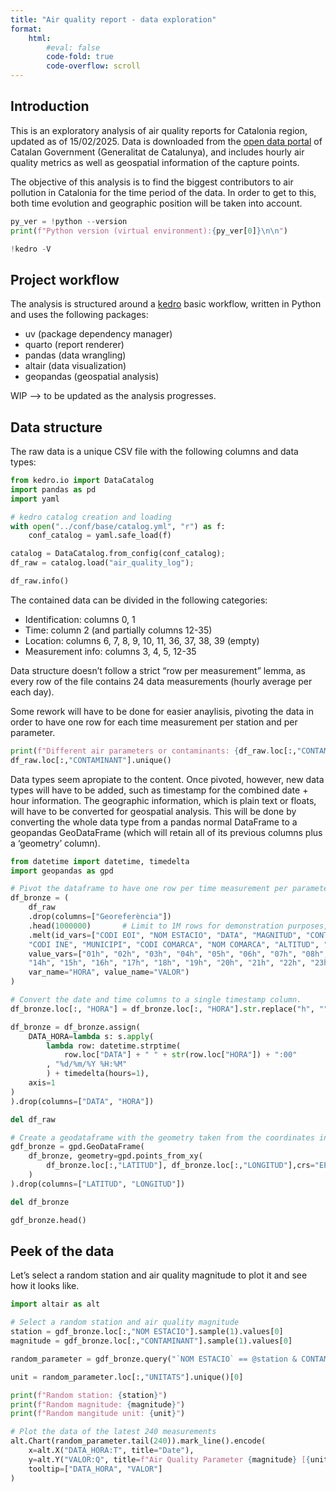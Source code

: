 ```yaml
---
title: "Air quality report - data exploration"
format: 
    html:
        #eval: false
        code-fold: true
        code-overflow: scroll
---
```


## Introduction

This is an exploratory analysis of air quality reports for Catalonia region, updated as of 15/02/2025. 
Data is downloaded from the [open data portal](https://administraciodigital.gencat.cat/ca/dades/dades-obertes/inici/index.html#googtrans(ca|en)) 
of Catalan Government (Generalitat de Catalunya), and includes hourly air quality metrics as well as 
geospatial information of the capture points.

The objective of this analysis is to find the biggest contributors to air pollution in Catalonia for the time period of the data. In order to get to this, both time evolution and geographic position will be taken into account.

```python
py_ver = !python --version
print(f"Python version (virtual environment):{py_ver[0]}\n\n")

!kedro -V
```

## Project workflow

The analysis is structured around a [kedro](https://docs.kedro.org/en/stable/introduction/index.html) 
basic workflow, written in Python and uses the following packages:

- uv (package dependency manager)
- quarto (report renderer)
- pandas (data wrangling)
- altair (data visualization)
- geopandas (geospatial analysis)

WIP --> to be updated as the analysis progresses.

## Data structure

The raw data is a unique CSV file with the following columns and data types:

```python
from kedro.io import DataCatalog
import pandas as pd
import yaml

# kedro catalog creation and loading
with open("../conf/base/catalog.yml", "r") as f:
    conf_catalog = yaml.safe_load(f)

catalog = DataCatalog.from_config(conf_catalog);
df_raw = catalog.load("air_quality_log");
```

```python
df_raw.info()
```

The contained data can be divided in the following categories:

- Identification: columns 0, 1
- Time: column 2 (and partially columns 12-35)
- Location: columns 6, 7, 8, 9, 10, 11, 36, 37, 38, 39 (empty)
- Measurement info: columns 3, 4, 5, 12-35

Data structure doesn't follow a strict "row per measurement" lemma, 
as every row of the file contains 24 data measurements (hourly average per each day).

Some rework will have to be done for easier anaylisis, pivoting the data in order to have
one row for each time measurement per station and per parameter.

```python
print(f"Different air parameters or contaminants: {df_raw.loc[:,"CONTAMINANT"].nunique()}")
df_raw.loc[:,"CONTAMINANT"].unique()
```

Data types seem apropiate to the content. Once pivoted, however, new data types will have to be added, 
such as timestamp for the combined date + hour information. The geographic information, which is plain text
or floats, will have to be converted for geospatial analysis. This will be done by converting the whole data 
type from a pandas normal DataFrame to a geopandas GeoDataFrame (which will retain all of its previous columns plus a 'geometry' column).

```python
from datetime import datetime, timedelta
import geopandas as gpd

# Pivot the dataframe to have one row per time measurement per parameter
df_bronze = (
    df_raw
    .drop(columns=["Georeferència"])
    .head(1000000)       # Limit to 1M rows for demonstration purposes, remove for full analysis
    .melt(id_vars=["CODI EOI", "NOM ESTACIO", "DATA", "MAGNITUD", "CONTAMINANT", "UNITATS", "TIPUS ESTACIO", "AREA URBANA", 
    "CODI INE", "MUNICIPI", "CODI COMARCA", "NOM COMARCA", "ALTITUD", "LATITUD", "LONGITUD"],
    value_vars=["01h", "02h", "03h", "04h", "05h", "06h", "07h", "08h", "09h", "10h", "11h", "12h", "13h",
    "14h", "15h", "16h", "17h", "18h", "19h", "20h", "21h", "22h", "23h", "24h"],
    var_name="HORA", value_name="VALOR")
)
```

```python
# Convert the date and time columns to a single timestamp column.
df_bronze.loc[:, "HORA"] = df_bronze.loc[:, "HORA"].str.replace("h", "").astype(int)-1

df_bronze = df_bronze.assign(
    DATA_HORA=lambda s: s.apply(
        lambda row: datetime.strptime(
            row.loc["DATA"] + " " + str(row.loc["HORA"]) + ":00"
        , "%d/%m/%Y %H:%M"
        ) + timedelta(hours=1),
    axis=1
)
).drop(columns=["DATA", "HORA"])

del df_raw

# Create a geodataframe with the geometry taken from the coordinates in "LATITUD" and "LONGITUD"
gdf_bronze = gpd.GeoDataFrame(
    df_bronze, geometry=gpd.points_from_xy(
        df_bronze.loc[:,"LATITUD"], df_bronze.loc[:,"LONGITUD"],crs="EPSG:4326"
    )
).drop(columns=["LATITUD", "LONGITUD"])

del df_bronze

gdf_bronze.head()
```

## Peek of the data

Let's select a random station and air quality magnitude to plot it and see how it looks like.

```python
import altair as alt

# Select a random station and air quality magnitude
station = gdf_bronze.loc[:,"NOM ESTACIO"].sample(1).values[0]
magnitude = gdf_bronze.loc[:,"CONTAMINANT"].sample(1).values[0]

random_parameter = gdf_bronze.query("`NOM ESTACIO` == @station & CONTAMINANT == @magnitude").loc[:,["DATA_HORA","VALOR", "UNITATS"]].sort_values(by="DATA_HORA")

unit = random_parameter.loc[:,"UNITATS"].unique()[0]

print(f"Random station: {station}")
print(f"Random magnitude: {magnitude}")
print(f"Random mangitude unit: {unit}")
```

```python
# Plot the data of the latest 240 measurements
alt.Chart(random_parameter.tail(240)).mark_line().encode(
    x=alt.X("DATA_HORA:T", title="Date"),
    y=alt.Y("VALOR:Q", title=f"Air Quality Parameter {magnitude} [{unit}]"),
    tooltip=["DATA_HORA", "VALOR"]
)
```


